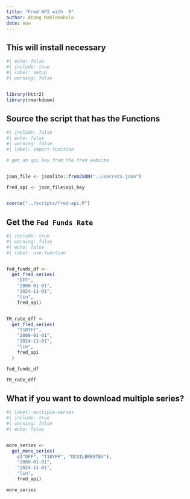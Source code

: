 ```yaml
---
title: "Fred API with  R"
author: Atang Mahlomaholo
date: now
---
```



## This will install necessary 

```r
#| echo: false
#| include: true
#| label: setup
#| warning: false


library(httr2)
library(rmarkdown)
```

## Source the script that has the Functions

```r
#| include: false
#| echo: false
#| warning: false
#| label: import-function

# get an api key from the fred website


json_file <- jsonlite::fromJSON("../secrets.json")

fred_api <- json_file$api_key


source("../scripts/fred-api.R")

```



## Get the `Fed Funds Rate` 


```r
#| include: true
#| warning: false
#| echo: false
#| label: use-function


fed_funds_df <- 
  get_fred_series(
    "DFF",
    "2000-01-01",
    "2024-11-01",
    "lin",
    fred_api)


TR_rate_dff <- 
  get_fred_series(
    "T10YFF",
    "2000-01-01",
    "2024-11-01",
    "lin",
    fred_api
  )

fed_funds_df

TR_rate_dff

```



## What if you want to download multiple series?


```r
#| label: multiple-series
#| include: true
#| warning: false
#| echo: false


more_series <- 
  get_more_series(
    c("DFF", "T10YFF", "DCOILBRENTEU"),
    "2000-01-01",
    "2024-11-01",
    "lin",
    fred_api)

more_series
```